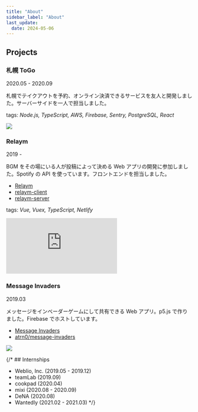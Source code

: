 ```yaml
---
title: "About"
sidebar_label: "About"
last_update:
  date: 2024-05-06
---
```


## Projects

### 札幌 ToGo

2020.05 - 2020.09

札幌でテイクアウトを予約、オンライン決済できるサービスを友人と開発しました。サーバーサイドを一人で担当しました。

tags: _Node.js, TypeScript, AWS, Firebase, Sentry, PostgreSQL, React_

![](sapporotogo.jpg)

### Relaym

2019 -

BGM をその場にいる人が投稿によって決める Web アプリの開発に参加しました。Spotify の API を使っています。フロントエンドを担当しました。

- [Relaym](https://relaym.camph.net/)
- [relaym-client](https://github.com/camphor-/relaym-client)
- [relaym-server](https://github.com/camphor-/relaym-server)

tags: _Vue, Vuex, TypeScript, Netlify_

<div style={{ padding: "56.25% 0 0 0", position: "relative" }}><iframe src="https://player.vimeo.com/video/384682599?h=c4741b8151&autoplay=1&loop=1&title=0&byline=0&portrait=0" style={{position:"absolute",top:0,left:0,width:"100%",height: "100%"}} frameborder="0" allow="autoplay; fullscreen; picture-in-picture" allowfullscreen></iframe></div><script src="https://player.vimeo.com/api/player.js"></script>

### Message Invaders

2019.03

メッセージをインベーダーゲームにして共有できる Web アプリ。p5.js で作りました。Firebase でホストしています。

- [Message Invaders](https://mi.ataran.me/)
- [atrn0/message-invaders](https://github.com/atrn0/message-invaders)

![](mi.gif)

{/* ## Internships

- Weblio, Inc. (2019.05 - 2019.12)
- teamLab (2019.09)
- cookpad (2020.04)
- mixi (2020.08 - 2020.09)
- DeNA (2020.08)
- Wantedly (2021.02 - 2021.03) */}

